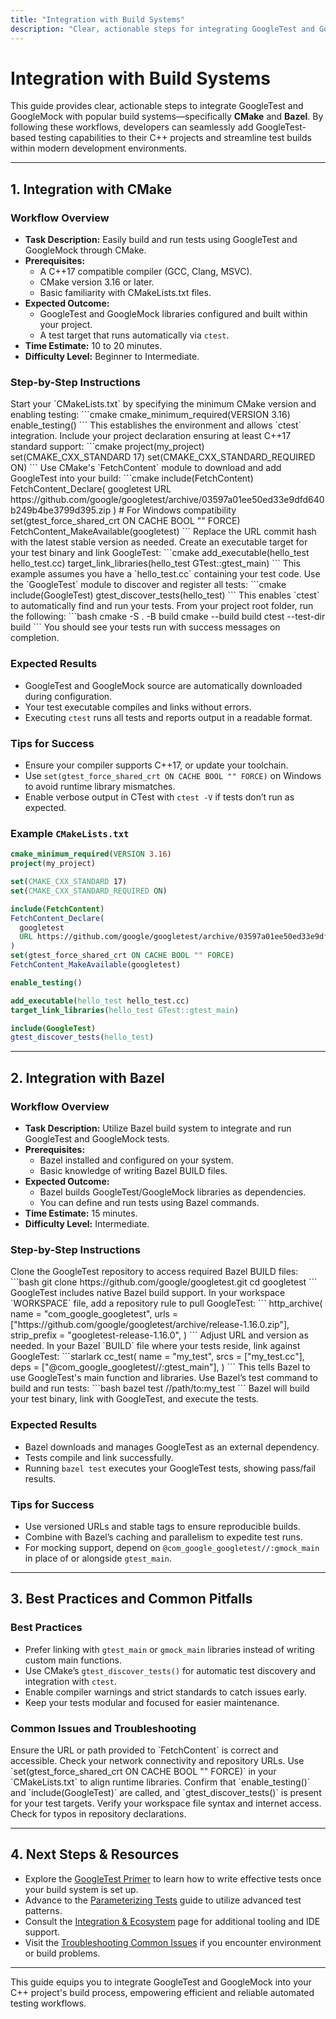 ```yaml
---
title: "Integration with Build Systems"
description: "Clear, actionable steps for integrating GoogleTest and GoogleMock with CMake and Bazel. Provides example setups and tips to streamline test builds in modern development workflows."
---
```


# Integration with Build Systems

This guide provides clear, actionable steps to integrate GoogleTest and GoogleMock with popular build systems—specifically **CMake** and **Bazel**. By following these workflows, developers can seamlessly add GoogleTest-based testing capabilities to their C++ projects and streamline test builds within modern development environments.

---

## 1. Integration with CMake

### Workflow Overview

- **Task Description:** Easily build and run tests using GoogleTest and GoogleMock through CMake.
- **Prerequisites:** 
  - A C++17 compatible compiler (GCC, Clang, MSVC).
  - CMake version 3.16 or later.
  - Basic familiarity with CMakeLists.txt files.
- **Expected Outcome:** 
  - GoogleTest and GoogleMock libraries configured and built within your project.
  - A test target that runs automatically via `ctest`.
- **Time Estimate:** 10 to 20 minutes.
- **Difficulty Level:** Beginner to Intermediate.

### Step-by-Step Instructions

<Steps>
<Step title="Set minimum CMake version and enable testing">
Start your `CMakeLists.txt` by specifying the minimum CMake version and enabling testing:
```cmake
cmake_minimum_required(VERSION 3.16)
enable_testing()
```
This establishes the environment and allows `ctest` integration.
</Step>

<Step title="Declare your project and C++ standard">
Include your project declaration ensuring at least C++17 standard support:
```cmake
project(my_project)
set(CMAKE_CXX_STANDARD 17)
set(CMAKE_CXX_STANDARD_REQUIRED ON)
```
</Step>

<Step title="Integrate GoogleTest via FetchContent">
Use CMake's `FetchContent` module to download and add GoogleTest into your build:
```cmake
include(FetchContent)
FetchContent_Declare(
  googletest
  URL https://github.com/google/googletest/archive/03597a01ee50ed33e9dfd640b249b4be3799d395.zip
)
# For Windows compatibility
set(gtest_force_shared_crt ON CACHE BOOL "" FORCE)
FetchContent_MakeAvailable(googletest)
```
Replace the URL commit hash with the latest stable version as needed.
</Step>

<Step title="Add your test executable">
Create an executable target for your test binary and link GoogleTest:
```cmake
add_executable(hello_test hello_test.cc)
target_link_libraries(hello_test GTest::gtest_main)
```
This example assumes you have a `hello_test.cc` containing your test code.
</Step>

<Step title="Enable test discovery">
Use the `GoogleTest` module to discover and register all tests:
```cmake
include(GoogleTest)
gtest_discover_tests(hello_test)
```
This enables `ctest` to automatically find and run your tests.
</Step>

<Step title="Build and run your tests">
From your project root folder, run the following:
```bash
cmake -S . -B build
cmake --build build
ctest --test-dir build
```
You should see your tests run with success messages on completion.
</Step>
</Steps>

### Expected Results

- GoogleTest and GoogleMock source are automatically downloaded during configuration.
- Your test executable compiles and links without errors.
- Executing `ctest` runs all tests and reports output in a readable format.

### Tips for Success

- Ensure your compiler supports C++17, or update your toolchain.
- Use `set(gtest_force_shared_crt ON CACHE BOOL "" FORCE)` on Windows to avoid runtime library mismatches.
- Enable verbose output in CTest with `ctest -V` if tests don’t run as expected.

### Example `CMakeLists.txt`

```cmake
cmake_minimum_required(VERSION 3.16)
project(my_project)

set(CMAKE_CXX_STANDARD 17)
set(CMAKE_CXX_STANDARD_REQUIRED ON)

include(FetchContent)
FetchContent_Declare(
  googletest
  URL https://github.com/google/googletest/archive/03597a01ee50ed33e9dfd640b249b4be3799d395.zip
)
set(gtest_force_shared_crt ON CACHE BOOL "" FORCE)
FetchContent_MakeAvailable(googletest)

enable_testing()

add_executable(hello_test hello_test.cc)
target_link_libraries(hello_test GTest::gtest_main)

include(GoogleTest)
gtest_discover_tests(hello_test)
```

---

## 2. Integration with Bazel

### Workflow Overview

- **Task Description:** Utilize Bazel build system to integrate and run GoogleTest and GoogleMock tests.
- **Prerequisites:** 
  - Bazel installed and configured on your system.
  - Basic knowledge of writing Bazel BUILD files.
- **Expected Outcome:** 
  - Bazel builds GoogleTest/GoogleMock libraries as dependencies.
  - You can define and run tests using Bazel commands.
- **Time Estimate:** 15 minutes.
- **Difficulty Level:** Intermediate.

### Step-by-Step Instructions

<Steps>
<Step title="Clone GoogleTest with Bazel support">
Clone the GoogleTest repository to access required Bazel BUILD files:
```bash
git clone https://github.com/google/googletest.git
cd googletest
```
GoogleTest includes native Bazel build support.
</Step>

<Step title="Add GoogleTest dependencies in your Bazel workspace">
In your workspace `WORKSPACE` file, add a repository rule to pull GoogleTest:
```
http_archive(
    name = "com_google_googletest",
    urls = ["https://github.com/google/googletest/archive/release-1.16.0.zip"],
    strip_prefix = "googletest-release-1.16.0",
)
```
Adjust URL and version as needed.
</Step>

<Step title="Declare dependencies in BUILD files">
In your Bazel `BUILD` file where your tests reside, link against GoogleTest:
```starlark
cc_test(
    name = "my_test",
    srcs = ["my_test.cc"],
    deps = ["@com_google_googletest//:gtest_main"],
)
```
This tells Bazel to use GoogleTest's main function and libraries.
</Step>

<Step title="Run your Bazel test">
Use Bazel’s test command to build and run tests:
```bash
bazel test //path/to:my_test
```
Bazel will build your test binary, link with GoogleTest, and execute the tests.
</Step>
</Steps>

### Expected Results

- Bazel downloads and manages GoogleTest as an external dependency.
- Tests compile and link successfully.
- Running `bazel test` executes your GoogleTest tests, showing pass/fail results.

### Tips for Success

- Use versioned URLs and stable tags to ensure reproducible builds.
- Combine with Bazel’s caching and parallelism to expedite test runs.
- For mocking support, depend on `@com_google_googletest//:gmock_main` in place of or alongside `gtest_main`.

---

## 3. Best Practices and Common Pitfalls

### Best Practices

- Prefer linking with `gtest_main` or `gmock_main` libraries instead of writing custom main functions.
- Use CMake’s `gtest_discover_tests()` for automatic test discovery and integration with `ctest`.
- Enable compiler warnings and strict standards to catch issues early.
- Keep your tests modular and focused for easier maintenance.

### Common Issues and Troubleshooting

<AccordionGroup title="Troubleshooting Guide">
<Accordion title="GoogleTest or GoogleMock Source Not Found in CMake">
Ensure the URL or path provided to `FetchContent` is correct and accessible. Check your network connectivity and repository URLs.
</Accordion>
<Accordion title="Linker Errors on Windows">
Use `set(gtest_force_shared_crt ON CACHE BOOL "" FORCE)` in your `CMakeLists.txt` to align runtime libraries.
</Accordion>
<Accordion title="Tests Not Discovered by CTest">
Confirm that `enable_testing()` and `include(GoogleTest)` are called, and `gtest_discover_tests()` is present for your test targets.
</Accordion>
<Accordion title="Bazel Fails to Download External Repos">
Verify your workspace file syntax and internet access. Check for typos in repository declarations.
</Accordion>
</AccordionGroup>

---

## 4. Next Steps & Resources

- Explore the [GoogleTest Primer](primer.md) to learn how to write effective tests once your build system is set up.
- Advance to the [Parameterizing Tests](guides/common_patterns_scenarios/test_parameterization) guide to utilize advanced test patterns.
- Consult the [Integration & Ecosystem](overview/core-concepts/integration-landscape.md) page for additional tooling and IDE support.
- Visit the [Troubleshooting Common Issues](getting-started/troubleshooting-getting-started/common-setup-issues.md) if you encounter environment or build problems.

---

This guide equips you to integrate GoogleTest and GoogleMock into your C++ project's build process, empowering efficient and reliable automated testing workflows.



